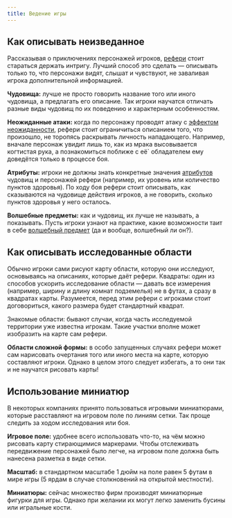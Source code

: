 ```yaml
---
title: Ведение игры
---
```


## Как описывать неизведанное

Рассказывая о приключениях персонажей игроков, [рефери](/adventures/running-adventures/the-referees-role) стоит стараться держать интригу. Лучший способ это сделать — описывать только то, что персонажи видят, слышат и чувствуют, не заваливая игрока дополнительной информацией.

**Чудовища:** лучше не просто говорить название того или иного чудовища, а предлагать его описание. Так игроки научатся отличать разные виды чудовищ по их поведению и характерным особенностям.

**Неожиданные атаки:** когда по персонажу проводят атаку с [эффектом неожиданности](/adventures/encounters/encounters#эффект-неожиданности), рефери стоит ограничиться описанием того, что произошло, не торопясь раскрывать личность нападающего. Например, вначале персонаж увидит лишь то, как из мрака высовывается когтистая рука, а познакомиться поближе с её` обладателем ему доведётся только в процессе боя.

**Атрибуты:** игроки не должны знать конкретные значения [атрибутов](/monsters/monsters/game-statistics) чудовищ и персонажей рефери (например, их уровень или количество пунктов здоровья). По ходу боя рефери стоит описывать, как сказываются на чудовище действия игроков, а не говорить, сколько пунктов здоровья у него осталось.

**Волшебные предметы:** как и чудовищ, их лучше не называть, а показывать. Пусть игроки узнают на практике, какие возможности таит в себе [волшебный предмет](#) (да и вообще, волшебный ли он?).

## Как описывать исследованные области

Обычно игроки сами рисуют карту области, которую они исследуют, основываясь на описаниях, которые даёт рефери.
Квадраты: один из способов ускорить исследование области — давать все измерения (например, ширину и длину комнат подземелья) не в футах, а сразу в квадратах карты. Разумеется, перед этим рефери с игроками стоит договориться, какого размера будет стандартный квадрат.

Знакомые области: бывают случаи, когда часть исследуемой территории уже известна игрокам. Такие участки вполне может изобразить на карте сам рефери.

**Области сложной формы:** в особо запущенных случаях рефери может сам нарисовать очертания того или иного места на карте, которую составляют игроки. Однако в целом этого следует избегать, а то они так и не научатся рисовать карты!

## Использование миниатюр

В некоторых компаниях принято пользоваться игровыми миниатюрами, которые расставляют на игровом поле по линиям сетки. Так проще следить за ходом исследования или боя.

**Игровое поле:** удобнее всего использовать что-то, на чём можно рисовать карту стирающимися маркерами. Чтобы отслеживать передвижение персонажей было легче, на игровом поле должна быть нанесена разметка в виде сетки.

**Масштаб:** в стандартном масштабе 1 дюйм на поле равен 5 футам в мире игры (5 ярдам в случае столкновений на открытой местности).

**Миниатюры:** сейчас множество фирм производят миниатюрные фигурки для игры. Однако при желании их могут легко заменить бусины или игральные кости.
